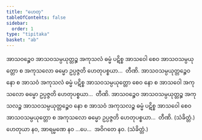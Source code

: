 ```yaml
---
title: "ဟေတု"
tableOfContents: false
sidebar:
  order: 1
type: "tipitaka"
basket: "ab"
---
```



<DynamicBreadcrumb />

<Division number="42">

<Paragraph number="1668">
အာသဝဉ္စေဝ အာသဝသမ္ပယုတ္တဉ္စ အကုသလံ ဓမ္မံ ပဋိစ္စ အာသဝေါ စေဝ အာသဝသမ္ပယုတ္တော စ အကုသလော ဓမ္မော ဥပ္ပဇ္ဇတိ ဟေတုပစ္စယာ…  တီဏိ.
</Paragraph>

<Paragraph number="1669">
အာသဝသမ္ပယုတ္တဉ္စေဝ နော စ အာသဝံ အကုသလံ ဓမ္မံ ပဋိစ္စ အာသဝသမ္ပယုတ္တော စေဝ နော စ အာသဝေါ အကုသလော ဓမ္မော ဥပ္ပဇ္ဇတိ ဟေတုပစ္စယာ…  တီဏိ.
</Paragraph>

<Paragraph number="1670">
အာသဝဉ္စေဝ အာသဝသမ္ပယုတ္တဉ္စ အကုသလဉ္စ အာသဝသမ္ပယုတ္တဉ္စေဝ နော စ အာသဝံ အကုသလဉ္စ ဓမ္မံ ပဋိစ္စ အာသဝေါ စေဝ အာသဝသမ္ပယုတ္တော စ အကုသလော ဓမ္မော ဥပ္ပဇ္ဇတိ ဟေတုပစ္စယာ…  တီဏိ. (သံခိတ္တံ.)
</Paragraph>

</Division>
<Division number="43">

<Paragraph number="1671">
ဟေတုယာ နဝ, အာရမ္မဏေ နဝ …ပေ…  အဝိဂတေ နဝ. (သံခိတ္တံ.)
</Paragraph>
</Division>